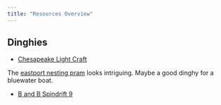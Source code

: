 ```yaml
---
title: "Resources Overview"
---
```




## Dinghies

* [Chesapeake Light Craft](https://www.clcboats.com/index.php)

The [eastport nesting pram](https://www.clcboats.com/shop/boats/wooden-sailboat-kits/eastport-pram/eastport-nesting-dinghy.html) looks intriguing. 
Maybe a good dinghy for a bluewater boat.

* [B and B Spindrift 9](https://bandbyachtdesigns.com/s9)

